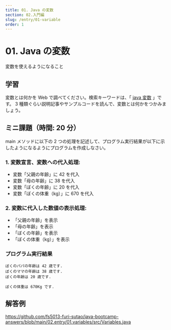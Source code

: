 ```yaml
---
title: 01. Java の変数
section: 02.入門編
slug: /entry/01-variable
order: 1
---
```


# 01. Java の変数

<p class="goal">変数を使えるようになること</p>

## 学習

変数とは何かを Web で調べてください。検索キーワードは、「 [java 変数](https://www.google.com/search?q=java+変数) 」です。
3 種類ぐらい説明記事やサンプルコードを読んで、変数とは何かをつかみましょう。

## ミニ課題（時間: 20 分）

main メソッドに以下の 2 つの処理を記述して、プログラム実行結果が以下に示したようになるようにプログラムを作成しなさい。

### 1. 変数宣言、変数への代入処理:

- 変数「父親の年齢」に 42 を代入
- 変数「母の年齢」に 38 を代入
- 変数「ぼくの年齢」に 20 を代入
- 変数「ぼくの体重（kg）」に 670 を代入

### 2. 変数に代入した数値の表示処理:

- 「父親の年齢」を表示
- 「母の年齢」を表示
- 「ぼくの年齢」を表示
- 「ぼくの体重（kg）」を表示

### プログラム実行結果

```
ぼくのパパの年齢は 42 歳です.
ぼくのママの年齢は 38 歳です.
ぼくの年齢は 20 歳です.

ぼくの体重は 670Kg です.
```

## 解答例

https://github.com/fs5013-furi-sutao/java-bootcamp-answers/blob/main/02.entry/01.variables/src/Variables.java
